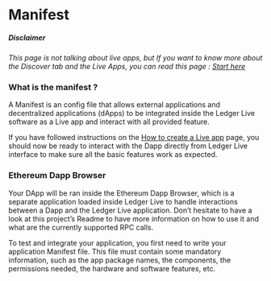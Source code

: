 
# **Manifest** 

##### Disclaimer

_This page is not talking about live apps, but If you want to know more about the Discover tab and the Live Apps, you can read this page : [Start here](https://developers.ledger.com/docs/live-app/start-here/)_

### **What is the manifest ?** 

A Manifest is an config file that allows external applications and decentralized applications (dApps) to be integrated inside the Ledger Live software as a Live app and interact with all provided feature. 




If you have followed instructions on the [How to create a Live app](/) page, you should now be ready to interact with the Dapp directly from Ledger Live interface to make sure all the basic features work as expected.

### **Ethereum Dapp Browser** 


Your DApp will be ran inside the Ethereum Dapp Browser, which is a separate application loaded inside Ledger Live to handle interactions between a Dapp and the Ledger Live application. Don’t hesitate to have a look at this project’s Readme to have more information on how to use it and what are the currently supported RPC calls.

To test and integrate your application, you first need to write your application Manifest file. This file must contain some mandatory information, such as the app package names, the components, the permissions needed, the hardware and software features, etc.



